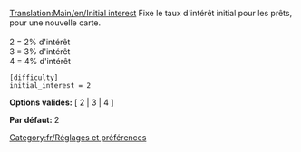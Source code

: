 [[Translation:Main/en/Initial interest]]
Fixe le taux d'intérêt initial pour les prêts, pour une nouvelle carte.<br><br>
2 = 2% d'intérêt<br>
3 = 3% d'intérêt<br>
4 = 4% d'intérêt<br>

<pre>
[difficulty]
initial_interest = 2
</pre>

'''Options valides:''' [ 2 | 3 | 4 ]

'''Par défaut:''' 2


[[Category:fr/Réglages et préférences]]